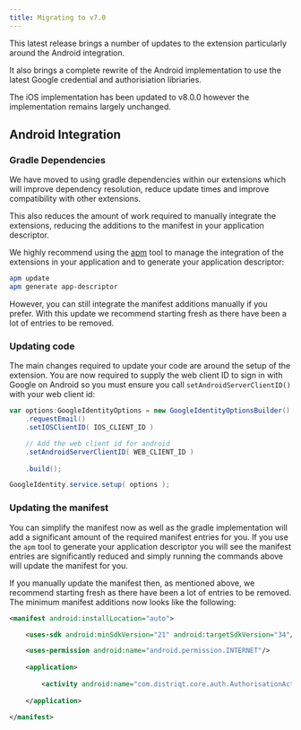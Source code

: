 ```yaml
---
title: Migrating to v7.0
---
```




This latest release brings a number of updates to the extension particularly around the Android integration. 

It also brings a complete rewrite of the Android implementation to use the latest Google credential and authorisiation libriaries. 

The iOS implementation has been updated to v8.0.0 however the implementation remains largely unchanged. 




## Android Integration 

### Gradle Dependencies

We have moved to using gradle dependencies within our extensions which will improve dependency resolution, reduce update times and improve compatibility with other extensions.

This also reduces the amount of work required to manually integrate the extensions, reducing the additions to the manifest in your application descriptor.

We highly recommend using the [apm](https://airnativeextensions.com/docs/using-apm) tool to manage the integration of the extensions in your application and to generate your application descriptor:

```bash
apm update
apm generate app-descriptor
```

However, you can still integrate the manifest additions manually if you prefer. With this update we recommend starting fresh as there have been a lot of entries to be removed.



### Updating code 

The main changes required to update your code are around the setup of the extension. 
You are now required to supply the web client ID to sign in with Google on Android so you must ensure you call `setAndroidServerClientID()` with your web client id:

```actionscript
var options:GoogleIdentityOptions = new GoogleIdentityOptionsBuilder()
	.requestEmail()
	.setIOSClientID( IOS_CLIENT_ID )

    // Add the web client id for android
	.setAndroidServerClientID( WEB_CLIENT_ID )
	
    .build();

GoogleIdentity.service.setup( options );
```


### Updating the manifest 

You can simplify the manifest now as well as the gradle implementation will add a significant amount of the required manifest entries for you. 
If you use the `apm` tool to generate your application descriptor you will see the manifest entries are significantly reduced and simply running the commands above will update the manifest for you.

If you manually update the manifest then, as mentioned above, we recommend starting fresh as there have been a lot of entries to be removed.
The minimum manifest additions now looks like the following:

```xml
<manifest android:installLocation="auto">

	<uses-sdk android:minSdkVersion="21" android:targetSdkVersion="34"/>

	<uses-permission android:name="android.permission.INTERNET"/>
	
	<application>
			
		<activity android:name="com.distriqt.core.auth.AuthorisationActivity" android:exported="false" android:theme="@android:style/Theme.Translucent.NoTitleBar"/>
	
	</application>

</manifest>
```


